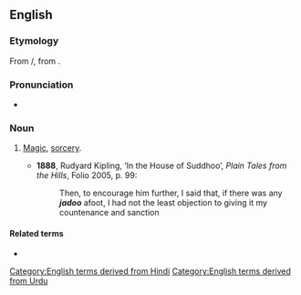 ==English==

===Etymology===
From {{der|en|hi|जादू}}/{{der|en|ur|جادو|tr=jādū|sc=ur-Arab}}, from {{der|en|fa|جادو|tr=jâdu|sc=fa-Arab}}.

===Pronunciation===
* {{IPA|en|/ˈdʒɑːduː/}}

===Noun===
{{en-noun|-}}

# {{lb|en|India|Pakistan}} [[magic|Magic]], [[sorcery]].
#* '''1888''', Rudyard Kipling, ‘In the House of Suddhoo’, ''Plain Tales from the Hills'', Folio 2005, p. 99:
#*: Then, to encourage him further, I said that, if there was any '''''jadoo''''' afoot, I had not the least objection to giving it my countenance and sanction

====Related terms====
* {{l|en|jadoogur}}

[[Category:English terms derived from Hindi]]
[[Category:English terms derived from Urdu]]